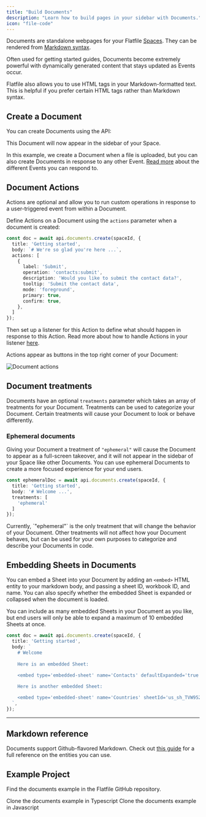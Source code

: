 ```yaml
---
title: "Build Documents"
description: "Learn how to build pages in your sidebar with Documents."
icon: "file-code"
---
```


Documents are standalone webpages for your Flatfile <Tooltip tip="Are micro-applications...">[Spaces](../concepts/spaces)</Tooltip>. They can be rendered from <Tooltip tip="View syntax">[Markdown syntax](https://www.markdownguide.org/basic-syntax/)</Tooltip>.

Often used for getting started guides, Documents become extremely powerful with dynamically generated content that stays updated as Events occur.

<Info>
  Flatfile also allows you to use HTML tags in your Markdown-formatted text.
  This is helpful if you prefer certain HTML tags rather than Markdown syntax.
</Info>

## Create a Document

You can create Documents using the API:

<Snippet file="guides/documents/create-document.mdx" />

This Document will now appear in the sidebar of your Space.

In this example, we create a Document when a file is uploaded, but you can also create Documents in response to any other Event. [Read more](./concepts/event) about the different Events you can respond to.

## Document Actions

Actions are optional and allow you to run custom operations in response to a user-triggered event from within a Document.

Define Actions on a Document using the `actions` parameter when a document is created:

```ts
const doc = await api.documents.create(spaceId, {
  title: 'Getting started',
  body: `# We're so glad you're here ...`,
  actions: [
    {
      label: 'Submit',
      operation: 'contacts:submit',
      description: 'Would you like to submit the contact data?',
      tooltip: 'Submit the contact data',
      mode: 'foreground',
      primary: true,
      confirm: true,
    },
  ]
});
```

Then set up a listener for this Action to define what should happen in response to this Action. Read more about how to handle Actions in your listener [here](./actions#document-mounted).

Actions appear as buttons in the top right corner of your Document:

![Document actions](../images/actions/document_actions.png)



## Document treatments

Documents have an optional `treatments` parameter which takes an array of treatments for your Document. Treatments can be used to categorize your Document. Certain treatments will cause your Document to look or behave differently.

### Ephemeral documents

Giving your Document a treatment of `"ephemeral"` will cause the Document to appear as a full-screen takeover, and it will not appear in the sidebar of your Space like other Documents. You can use ephemeral Documents to create a more focused experience for your end users.

```ts
const ephemeralDoc = await api.documents.create(spaceId, {
  title: 'Getting started',
  body: '# Welcome ...',
  treatments: [
    'ephemeral'
  ]
});
```

<Info>
  Currently, `"ephemeral"` is the only treatment that will change the behavior of your Document. Other treatments will not affect how your Document behaves, but can be used for your own purposes to categorize and describe your Documents in code.
</Info>

## Embedding Sheets in Documents

You can embed a Sheet into your Document by adding an `<embed>` HTML entity to your markdown body, and passing a sheet ID, workbook ID, and name. You can also specify whether the embedded Sheet is expanded or collapsed when the document is loaded.

<Info>
  You can include as many embedded Sheets in your Document as you like, but end users will only be able to expand a maximum of 10 embedded Sheets at once.
</Info>

```ts
const doc = await api.documents.create(spaceId, {
  title: 'Getting started',
  body: `
    # Welcome
    
    Here is an embedded Sheet:
    
    <embed type='embedded-sheet' name='Contacts' defaultExpanded='true' sheetId='your_sheet_id' workbookId='your_workbook_id'>

    Here is another embedded Sheet:

    <embed type='embedded-sheet' name='Countries' sheetId='us_sh_TVW95224' workbookId='us_wb_8e0z52gI'>
  `,
});
```

---

## Markdown reference

Documents support Github-flavored Markdown. Check out [this guide](https://github.com/adam-p/markdown-here/wiki/Markdown-Cheatsheet) for a full reference on the entities you can use.

## Example Project

Find the documents example in the Flatfile GitHub repository.

<CardGroup cols={2}>
  <Card
    title="typescript"
    icon="code-merge"
    href="https://github.com/FlatFilers/flatfile-docs-kitchen-sink/blob/main/typescript/documents/index.ts"
  >
    Clone the documents example in Typescript
  </Card>
  <Card
    title="javascript"
    icon="js"
    href="https://github.com/FlatFilers/flatfile-docs-kitchen-sink/blob/main/javascript/documents/index.js"
  >
    Clone the documents example in Javascript
  </Card>
</CardGroup>
